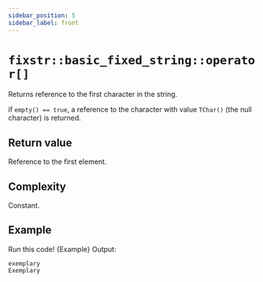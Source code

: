 ```yaml
---
sidebar_position: 5
sidebar_label: front
---
```

# `fixstr::basic_fixed_string::operator[]`


<CppOverloadList>
    <CppOverload num={1} code={Overload1} />
    <CppOverload num={2} code={Overload2} />
</CppOverloadList>

Returns reference to the first character in the string. 

if `empty() == true`, a reference to the character with value `TChar()` (the null character) is returned.

## Return value

Reference to the first element.

## Complexity

Constant.

## Example

<LinkButton link="https://godbolt.org/z/sn5jvTzGP">Run this code!</LinkButton>
<CodeBlock className="language-cpp">{Example}</CodeBlock>
Output:

```
exemplary
Exemplary
```

